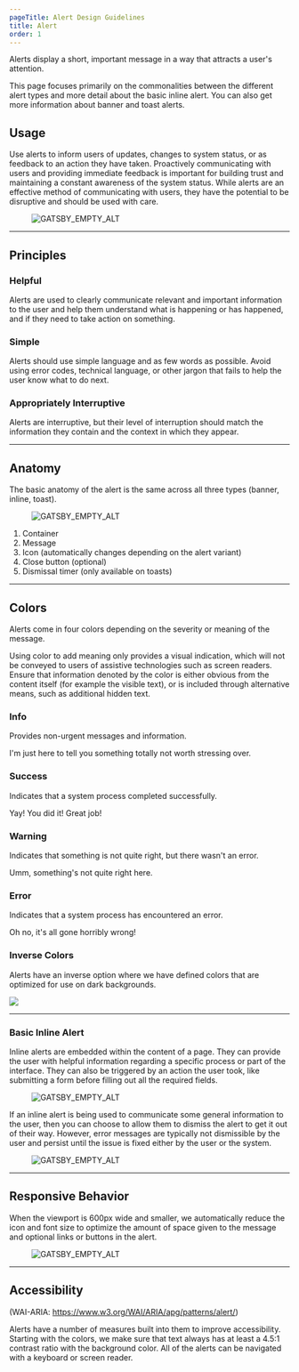 ```yaml
---
pageTitle: Alert Design Guidelines
title: Alert
order: 1
---
```



<PageContent componentName="alert" type="design">
<LeadParagraph>
  Alerts display a short, important message in a way that attracts a user's attention.
</LeadParagraph>

This page focuses primarily on the commonalities between the different alert types and more detail about the basic inline alert. You can also get more information about <Link to="/design/banner/">banner</Link> and <Link to="/design/toast/">toast</Link> alerts.

## Usage

Use alerts to inform users of updates, changes to system status, or as feedback to an action they have taken. Proactively communicating with users and providing immediate feedback is important for building trust and maintaining a constant awareness of the system status. While alerts are an effective method of communicating with users, they have the potential to be disruptive and should be used with care.

<figure>
  <img src="../../images/alerts/alert-intro-image.png" alt="GATSBY_EMPTY_ALT" />
</figure>

---

## Principles

### Helpful

Alerts are used to clearly communicate relevant and important information to the user and help them understand what is happening or has happened, and if they need to take action on something.

### Simple

Alerts should use simple language and as few words as possible. Avoid using error codes, technical language, or other jargon that fails to help the user know what to do next.

### Appropriately Interruptive

Alerts are interruptive, but their level of interruption should match the information they contain and the context in which they appear.

---

## Anatomy

The basic anatomy of the alert is the same across all three types (banner, inline, toast).

<figure>
  <img src="../../images/alerts/alert-anatomy.png" alt="GATSBY_EMPTY_ALT" />
</figure>

1. Container
1. Message
1. Icon (automatically changes depending on the alert variant)
1. Close button (optional)
1. Dismissal timer (only available on toasts)

---

## Colors

Alerts come in four colors depending on the severity or meaning of the message.

Using color to add meaning only provides a visual indication, which will not be conveyed to users of assistive technologies such as screen readers. Ensure that information denoted by the color is either obvious from the content itself (for example the visible text), or is included through alternative means, such as additional hidden text.

### Info

Provides non-urgent messages and information.

<Alert>I'm just here to tell you something totally not worth stressing over.</Alert>

### Success

Indicates that a system process completed successfully.

<Alert variant="success">Yay! You did it! Great job!</Alert>

### Warning

Indicates that something is not quite right, but there wasn't an error.

<Alert variant="warning">Umm, something's not quite right here.</Alert>

### Error

Indicates that a system process has encountered an error.

<Alert variant="danger">Oh no, it's all gone horribly wrong!</Alert>

### Inverse Colors

Alerts have an inverse option where we have defined colors that are optimized for use on dark backgrounds.

![ ](../../images/alerts/alert-inverse.png)

---

### Basic Inline Alert

Inline alerts are embedded within the content of a page. They can provide the user with helpful information regarding a specific process or part of the interface. They can also be triggered by an action the user took, like submitting a form before filling out all the required fields.

<figure>
  <img
    src="../../images/alerts/inline-alert-example.png"
    alt="GATSBY_EMPTY_ALT"
  />
</figure>

If an inline alert is being used to communicate some general information to the user, then you can choose to allow them to dismiss the alert to get it out of their way. However, error messages are typically not dismissible by the user and persist until the issue is fixed either by the user or the system.

<figure>
  <img
    src="../../images/alerts/inline-alert-example-2.png"
    alt="GATSBY_EMPTY_ALT"
  />
</figure>

---

## Responsive Behavior

When the viewport is 600px wide and smaller, we automatically reduce the icon and font size to optimize the amount of space given to the message and optional links or buttons in the alert.

<figure>
  <img
    src="../../images/alerts/mobile-inline-alert-example.png"
    alt="GATSBY_EMPTY_ALT"
  />
</figure>
<span className="horizontal-spacer" />

---

## Accessibility

(WAI-ARIA: <a href="https://www.w3.org/WAI/ARIA/apg/patterns/alert/">https://www.w3.org/WAI/ARIA/apg/patterns/alert/</a>)

Alerts have a number of measures built into them to improve accessibility. Starting with the colors, we make sure that text always has at least a 4.5:1 contrast ratio with the background color. All of the alerts can be navigated with a keyboard or screen reader.

</PageContent>

